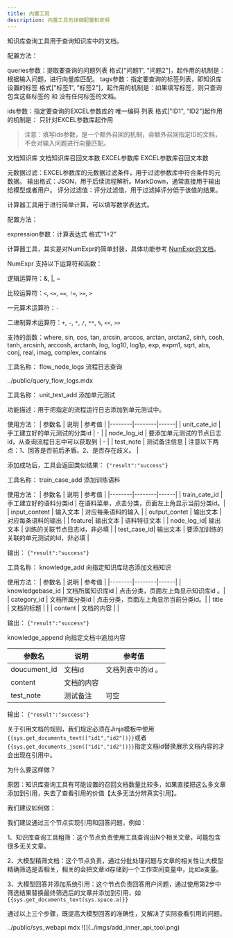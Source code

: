 ```yaml
---
title: 内置工具
description: 内置工具的详细配置和说明
---
```




<Accordions title="内置工具">

<Accordion title="知识库查询">

知识库查询工具用于查询知识库中的文档。

配置方法：

queries参数：提取要查询的问题列表 格式["问题1", "问题2"]，起作用的机制是：根据输入问题，进行向量库匹配。
tags参数：指定要查询的标签列表，即知识库设置的标签 格式["标签1", "标签2"]，起作用的机制是：如果填写标签，则只查询包含这些标签的 和 没有任何标签的文档。

ids参数：指定要查询的EXCEL参数库的 唯一编码 列表 格式["ID1", "ID2"]起作用的机制是： 只针对EXCEL参数库起作用
> 注意：填写ids参数，是一个额外召回的机制，会额外召回指定ID的文档，不会对输入问题进行向量匹配。

文档知识库
文档知识库召回文本数
EXCEL参数库
EXCEL参数库召回文本数

元数据过滤：EXCEL参数库的元数据过滤条件，用于过滤参数库中符合条件的元数据。
输出格式：JSON，用于后续流程解析。MarkDown，通常直接用于输出给模型或者用户。
评分过滤值：评分过滤值，用于过滤掉评分低于该值的结果。

</Accordion>

<Accordion title="计算器">

计算器工具用于进行简单计算，可以填写数学表达式。

配置方法：

expression参数：计算表达式 格式"1+2"

计算器工具，其实是对NumExpr的简单封装，具体功能参考 [NumExpr的文档](https://numexpr.readthedocs.io/en/latest/user_guide.html)。

NumExpr 支持以下运算符和函数：

逻辑运算符：&, |, ~

比较运算符：`<`, `<=`, `==`, `!=`, `>=`, `>`

一元算术运算符：`-`

二进制算术运算符：`+`, `-`, `*`, `/`, `**`, `%`, `<<`, `>>`

支持的函数：where, sin, cos, tan, arcsin, arccos, arctan, arctan2, sinh, cosh, tanh, arcsinh, arccosh, arctanh, log, log10, log1p, exp, expm1, sqrt, abs, conj, real, imag, complex, contains

</Accordion>

<Accordion title="流程日志查询" id="flow_node_logs">
工具名称：		
flow_node_logs 流程日志查询

<include>../public/query_flow_logs.mdx</include>


</Accordion>
<Accordion title="添加单元测试">
工具名称：		
unit_test_add	添加单元测试	

功能描述：用于把指定的流程运行日志添加到单元测试中。

使用方法：
| 参数名 | 说明 | 参考值 |
|--------|--------|------|
| unit_cate_id | 手工建立好的单元测试的分类id | - |
| node_log_id | 要添加单元测试的节点日志id，从查询流程日志中可以获取到 | - |
| test_note | 测试备注信息 | 注意以下两点：1、回答是否前后矛盾。2、是否存在歧义。 |

添加成功后，工具会返回类似结果：
`{"result":"success"} `


</Accordion>
<Accordion title="添加语料">
工具名称：		
train_case_add	添加训练语料


使用方法：
| 参数名 | 说明 | 参考值 |
|--------|--------|------|
| train_cate_id | 手工建立好的语料分类id | 在语料菜单，点击分类，页面左上角显示当前分类id。|
| input_content | 输入文本 | 对应每条语料的输入 |
| output_contet | 输出文本 | 对应每条语料的输出 |
| feature| 输出文本 | 语料特征文本 |
| node_log_id| 输出文本 | 训练的关联节点日志id，非必填 |
| test_case_id| 输出文本 | 要添加训练的关联的单元测试的Id，非必填 |

输出： `{"result":"success"} `

</Accordion>

<Accordion title="知识库文档添加">
工具名称：		
knowledge_add	向指定知识库动态添加文档知识


使用方法：
| 参数名 | 说明 | 参考值 |
|--------|--------|------|
| knowledgebase_id | 文档所属知识库id | 点击分类，页面左上角显示知识库id 。|
| category_id | 文档所属分类id | 点击分类，页面左上角显示当前分类id。|
| title | 文档的标题 | |
| content | 文档的内容 | |


输出： `{"result":"success"} `
</Accordion>
<Accordion title="知识库内容追加">


knowledge_append	向指定文档中追加内容

| 参数名 | 说明 | 参考值 |
|--------|--------|------|
| doucument_id | 文档id | 文档列表中的id 。|
| content | 文档的内容 | |
| test_note | 测试备注 | 可空|

输出： `{"result":"success"} `

</Accordion>


<Accordion title="如何显示引用文档" id="show_ref_docs">

关于引用文档的规则，我们规定必须在Jinja模板中使用`{{sys.get_documents_text(["id1","id2"])}}`或者`{{sys.get_documents_json(["id1","id2"])}}`指定文档id替换展示文档内容的才会出现在引用中。

为什么要这样做？

原因：知识库查询工具有可能设置的召回文档数量比较多，如果直接把这么多文章添加到引用，失去了查看引用的价值【太多无法分辨真实引用】。

我们建议如何做：

我们建议通过三个节点实现引用和回答问题，例如：

1、知识库查询工具粗筛：这个节点负责使用工具查询出N个相关文章，可能包含很多无关文章。

2、大模型精筛文档：这个节点负责，通过分批处理问题与文章的相关性让大模型精确筛选是否相关，相关的会把文章id存储到一个工作空间变量中，比如a变量。

3、大模型回答并添加系统引用：这个节点负责回答用户问题，通过使用第2步中筛选结果替换最终筛选后的文章并添加到引用，如`{{sys.get_documents_text(sys.space.a)}}`

通过以上三个步骤，既提高大模型回答的准确性，又解决了实际查看引用的问题。
</Accordion>
</Accordions>


<Accordions>
<Accordion title="如何直接调用系统API">
<include>../public/sys_webapi.mdx</include>
![](../imgs/add_inner_api_tool.png)

</Accordion>
</Accordions>
